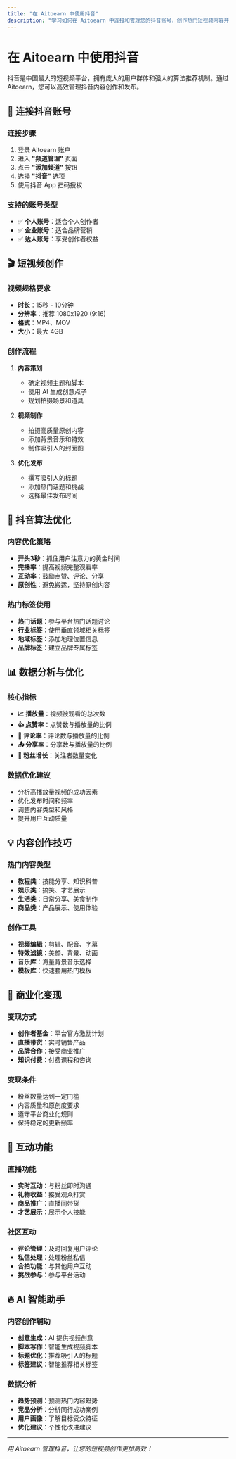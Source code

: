 ```yaml
---
title: "在 Aitoearn 中使用抖音"
description: "学习如何在 Aitoearn 中连接和管理您的抖音账号，创作热门短视频内容并获得更多流量。"
---
```


# 在 Aitoearn 中使用抖音

抖音是中国最大的短视频平台，拥有庞大的用户群体和强大的算法推荐机制。通过 Aitoearn，您可以高效管理抖音内容创作和发布。

## 🔗 连接抖音账号

### 连接步骤
1. 登录 Aitoearn 账户
2. 进入 **"频道管理"** 页面
3. 点击 **"添加频道"** 按钮
4. 选择 **"抖音"** 选项
5. 使用抖音 App 扫码授权

### 支持的账号类型
- ✅ **个人账号**：适合个人创作者
- ✅ **企业账号**：适合品牌营销
- ✅ **达人账号**：享受创作者权益

## 🎬 短视频创作

### 视频规格要求
- **时长**：15秒 - 10分钟
- **分辨率**：推荐 1080x1920 (9:16)
- **格式**：MP4、MOV
- **大小**：最大 4GB

### 创作流程
1. **内容策划**
   - 确定视频主题和脚本
   - 使用 AI 生成创意点子
   - 规划拍摄场景和道具

2. **视频制作**
   - 拍摄高质量原创内容
   - 添加背景音乐和特效
   - 制作吸引人的封面图

3. **优化发布**
   - 撰写吸引人的标题
   - 添加热门话题和挑战
   - 选择最佳发布时间

## 🎯 抖音算法优化

### 内容优化策略
- **开头3秒**：抓住用户注意力的黄金时间
- **完播率**：提高视频完整观看率
- **互动率**：鼓励点赞、评论、分享
- **原创性**：避免搬运，坚持原创内容

### 热门标签使用
- **热门话题**：参与平台热门话题讨论
- **行业标签**：使用垂直领域相关标签
- **地域标签**：添加地理位置信息
- **品牌标签**：建立品牌专属标签

## 📊 数据分析与优化

### 核心指标
- **📈 播放量**：视频被观看的总次数
- **👍 点赞率**：点赞数与播放量的比例
- **💬 评论率**：评论数与播放量的比例
- **📤 分享率**：分享数与播放量的比例
- **👥 粉丝增长**：关注者数量变化

### 数据优化建议
- 分析高播放量视频的成功因素
- 优化发布时间和频率
- 调整内容类型和风格
- 提升用户互动质量

## 💡 内容创作技巧

### 热门内容类型
- **教程类**：技能分享、知识科普
- **娱乐类**：搞笑、才艺展示
- **生活类**：日常分享、美食制作
- **商品类**：产品展示、使用体验

### 创作工具
- **视频编辑**：剪辑、配音、字幕
- **特效滤镜**：美颜、背景、动画
- **音乐库**：海量背景音乐选择
- **模板库**：快速套用热门模板

## 🚀 商业化变现

### 变现方式
- **创作者基金**：平台官方激励计划
- **直播带货**：实时销售产品
- **品牌合作**：接受商业推广
- **知识付费**：付费课程和咨询

### 变现条件
- 粉丝数量达到一定门槛
- 内容质量和原创度要求
- 遵守平台商业化规则
- 保持稳定的更新频率

## 🎪 互动功能

### 直播功能
- **实时互动**：与粉丝即时沟通
- **礼物收益**：接受观众打赏
- **商品推广**：直播间带货
- **才艺展示**：展示个人技能

### 社区互动
- **评论管理**：及时回复用户评论
- **私信处理**：处理粉丝私信
- **合拍功能**：与其他用户互动
- **挑战参与**：参与平台活动

## 🔥 AI 智能助手

### 内容创作辅助
- **创意生成**：AI 提供视频创意
- **脚本写作**：智能生成视频脚本
- **标题优化**：推荐吸引人的标题
- **标签建议**：智能推荐相关标签

### 数据分析
- **趋势预测**：预测热门内容趋势
- **竞品分析**：分析同行成功案例
- **用户画像**：了解目标受众特征
- **优化建议**：个性化改进建议

---

*用 Aitoearn 管理抖音，让您的短视频创作更加高效！*

